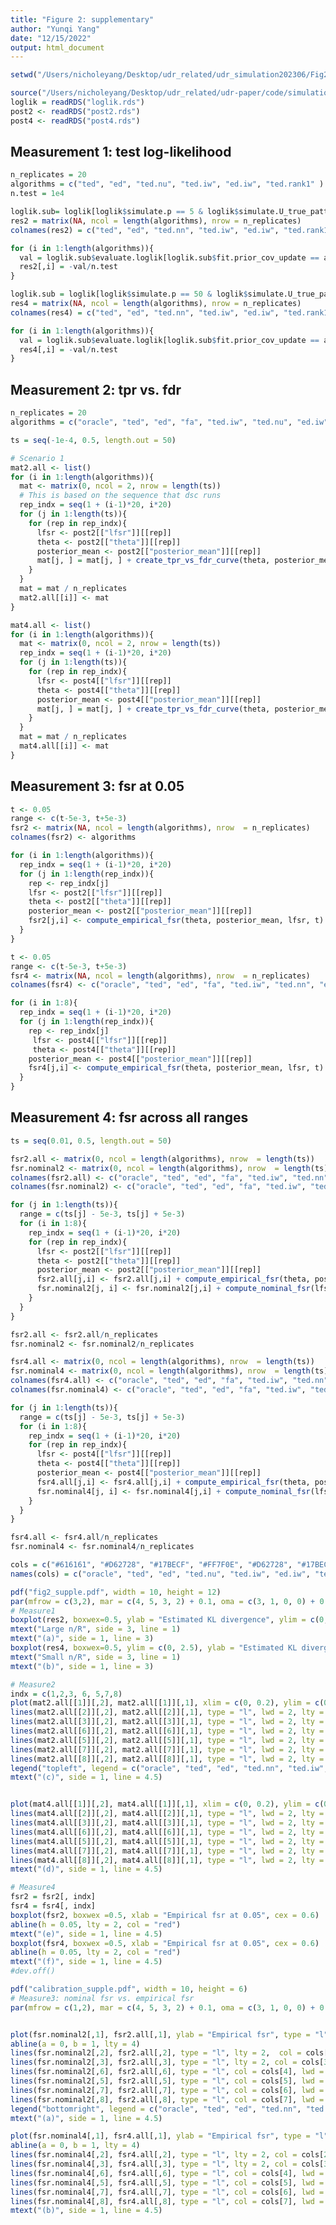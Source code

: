 ```yaml
---
title: "Figure 2: supplementary"
author: "Yunqi Yang"
date: "12/15/2022"
output: html_document
---
```


```r
setwd("/Users/nicholeyang/Desktop/udr_related/udr_simulation202306/Fig2")
```

```r
source("/Users/nicholeyang/Desktop/udr_related/udr-paper/code/simulation_func.R")
loglik = readRDS("loglik.rds")
post2 <- readRDS("post2.rds")
post4 <- readRDS("post4.rds")
```

## Measurement 1: test log-likelihood
```r
n_replicates = 20
algorithms = c("ted", "ed", "ted.nu", "ted.iw", "ed.iw", "ted.rank1" )
n.test = 1e4
```

```r

loglik.sub= loglik[loglik$simulate.p == 5 & loglik$simulate.U_true_pattern == "rank1", ]
res2 = matrix(NA, ncol = length(algorithms), nrow = n_replicates)
colnames(res2) = c("ted", "ed", "ted.nn", "ted.iw", "ed.iw", "ted.rank1" )

for (i in 1:length(algorithms)){
  val = loglik.sub$evaluate.loglik[loglik.sub$fit.prior_cov_update == algorithms[i] & loglik.sub$evaluate == "loglik_test"] - loglik.sub$evaluate.loglik[loglik.sub$fit.prior_cov_update == "oracle" & loglik.sub$evaluate == "loglik_test"]
  res2[,i] = -val/n.test
}
```

```r

loglik.sub = loglik[loglik$simulate.p == 50 & loglik$simulate.U_true_pattern == "rank1", ]
res4 = matrix(NA, ncol = length(algorithms), nrow = n_replicates)
colnames(res4) = c("ted", "ed", "ted.nn", "ted.iw", "ed.iw", "ted.rank1" )

for (i in 1:length(algorithms)){
  val = loglik.sub$evaluate.loglik[loglik.sub$fit.prior_cov_update == algorithms[i] & loglik.sub$evaluate == "loglik_test"] - loglik.sub$evaluate.loglik[loglik.sub$fit.prior_cov_update == "oracle" & loglik.sub$evaluate == "loglik_test"]
  res4[,i] = -val/n.test
}
```

## Measurement 2: tpr vs. fdr

```r
n_replicates = 20
algorithms = c("oracle", "ted", "ed", "fa", "ted.iw", "ted.nu", "ed.iw", "ted.rank1" )
```

```r
ts = seq(-1e-4, 0.5, length.out = 50)
```

```r
# Scenario 1
mat2.all <- list()
for (i in 1:length(algorithms)){
  mat <- matrix(0, ncol = 2, nrow = length(ts))
  # This is based on the sequence that dsc runs
  rep_indx = seq(1 + (i-1)*20, i*20)
  for (j in 1:length(ts)){
    for (rep in rep_indx){
      lfsr <- post2[["lfsr"]][[rep]]
      theta <- post2[["theta"]][[rep]]
      posterior_mean <- post2[["posterior_mean"]][[rep]]
      mat[j, ] = mat[j, ] + create_tpr_vs_fdr_curve(theta, posterior_mean, lfsr, ts[j])
    }
  }
  mat = mat / n_replicates
  mat2.all[[i]] <- mat 
}

```

```r
mat4.all <- list()
for (i in 1:length(algorithms)){
  mat <- matrix(0, ncol = 2, nrow = length(ts))
  rep_indx = seq(1 + (i-1)*20, i*20)
  for (j in 1:length(ts)){
    for (rep in rep_indx){
      lfsr <- post4[["lfsr"]][[rep]]
      theta <- post4[["theta"]][[rep]]
      posterior_mean <- post4[["posterior_mean"]][[rep]]
      mat[j, ] = mat[j, ] + create_tpr_vs_fdr_curve(theta, posterior_mean, lfsr, ts[j])
    }
  }
  mat = mat / n_replicates
  mat4.all[[i]] <- mat 
}
```


## Measurement 3: fsr at 0.05
```r
t <- 0.05
range <- c(t-5e-3, t+5e-3)
fsr2 <- matrix(NA, ncol = length(algorithms), nrow  = n_replicates)
colnames(fsr2) <- algorithms

for (i in 1:length(algorithms)){
  rep_indx = seq(1 + (i-1)*20, i*20)
  for (j in 1:length(rep_indx)){
    rep <- rep_indx[j]
    lfsr <- post2[["lfsr"]][[rep]]
    theta <- post2[["theta"]][[rep]]
    posterior_mean <- post2[["posterior_mean"]][[rep]]
    fsr2[j,i] <- compute_empirical_fsr(theta, posterior_mean, lfsr, t)
  }
}
```

```r
t <- 0.05
range <- c(t-5e-3, t+5e-3)
fsr4 <- matrix(NA, ncol = length(algorithms), nrow  = n_replicates)
colnames(fsr4) <- c("oracle", "ted", "ed", "fa", "ted.iw", "ted.nn", "ed.iw", "ted.rank1" )

for (i in 1:8){
  rep_indx = seq(1 + (i-1)*20, i*20)
  for (j in 1:length(rep_indx)){
    rep <- rep_indx[j]
     lfsr <- post4[["lfsr"]][[rep]]
     theta <- post4[["theta"]][[rep]]
    posterior_mean <- post4[["posterior_mean"]][[rep]]
    fsr4[j,i] <- compute_empirical_fsr(theta, posterior_mean, lfsr, t)
  }
}
```


## Measurement 4: fsr across all ranges
```r
ts = seq(0.01, 0.5, length.out = 50)
```

```r

fsr2.all <- matrix(0, ncol = length(algorithms), nrow  = length(ts))
fsr.nominal2 <- matrix(0, ncol = length(algorithms), nrow  = length(ts))
colnames(fsr2.all) <- c("oracle", "ted", "ed", "fa", "ted.iw", "ted.nn", "ed.iw", "ted.rank1" )
colnames(fsr.nominal2) <- c("oracle", "ted", "ed", "fa", "ted.iw", "ted.nn", "ed.iw", "ted.rank1" )

for (j in 1:length(ts)){
  range = c(ts[j] - 5e-3, ts[j] + 5e-3)
  for (i in 1:8){
    rep_indx = seq(1 + (i-1)*20, i*20)
    for (rep in rep_indx){
      lfsr <- post2[["lfsr"]][[rep]]
      theta <- post2[["theta"]][[rep]]
      posterior_mean <- post2[["posterior_mean"]][[rep]]
      fsr2.all[j,i] <- fsr2.all[j,i] + compute_empirical_fsr(theta, posterior_mean, lfsr, ts[j])
      fsr.nominal2[j, i] <- fsr.nominal2[j,i] + compute_nominal_fsr(lfsr, ts[j])
    }
  }
}

fsr2.all <- fsr2.all/n_replicates
fsr.nominal2 <- fsr.nominal2/n_replicates
```

```r

fsr4.all <- matrix(0, ncol = length(algorithms), nrow  = length(ts))
fsr.nominal4 <- matrix(0, ncol = length(algorithms), nrow  = length(ts))
colnames(fsr4.all) <- c("oracle", "ted", "ed", "fa", "ted.iw", "ted.nn", "ed.iw", "ted.rank1" )
colnames(fsr.nominal4) <- c("oracle", "ted", "ed", "fa", "ted.iw", "ted.nn", "ed.iw", "ted.rank1" )

for (j in 1:length(ts)){
  range = c(ts[j] - 5e-3, ts[j] + 5e-3)
  for (i in 1:8){
    rep_indx = seq(1 + (i-1)*20, i*20)
    for (rep in rep_indx){
      lfsr <- post4[["lfsr"]][[rep]]
      theta <- post4[["theta"]][[rep]]
      posterior_mean <- post4[["posterior_mean"]][[rep]]
      fsr4.all[j,i] <- fsr4.all[j,i] + compute_empirical_fsr(theta, posterior_mean, lfsr, ts[j])
      fsr.nominal4[j, i] <- fsr.nominal4[j,i] + compute_nominal_fsr(lfsr, ts[j])
    }
  }
}

fsr4.all <- fsr4.all/n_replicates
fsr.nominal4 <- fsr.nominal4/n_replicates
```

```r
cols = c("#616161", "#D62728", "#17BECF", "#FF7F0E", "#D62728", "#17BECF", "#9467BD")
names(cols) = c("oracle", "ted", "ed", "ted.nu", "ted.iw", "ed.iw", "ted.rank1")
```

```r
pdf("fig2_supple.pdf", width = 10, height = 12)
par(mfrow = c(3,2), mar = c(4, 5, 3, 2) + 0.1, oma = c(3, 1, 0, 0) + 0.1) # c(bottom, left, top, right)
# Measure1
boxplot(res2, boxwex=0.5, ylab = "Estimated KL divergence", ylim = c(0, 0.030))
mtext("Large n/R", side = 3, line = 1)
mtext("(a)", side = 1, line = 3)
boxplot(res4, boxwex=0.5, ylim = c(0, 2.5), ylab = "Estimated KL divergence")
mtext("Small n/R", side = 3, line = 1)
mtext("(b)", side = 1, line = 3)

# Measure2
indx = c(1,2,3, 6, 5,7,8)
plot(mat2.all[[1]][,2], mat2.all[[1]][,1], xlim = c(0, 0.2), ylim = c(0,0.4), xlab = "False discovery rate", ylab = "True positive rate", type = "l", lwd = 2, lty = 1, pch = 20, col = cols[1])
lines(mat2.all[[2]][,2], mat2.all[[2]][,1], type = "l", lwd = 2, lty = 2, pch = 20, col = cols[2])
lines(mat2.all[[3]][,2], mat2.all[[3]][,1], type = "l", lwd = 2, lty = 2, pch = 20, col = cols[3])
lines(mat2.all[[6]][,2], mat2.all[[6]][,1], type = "l", lwd = 2, lty = 1, pch = 20, col = cols[4])
lines(mat2.all[[5]][,2], mat2.all[[5]][,1], type = "l", lwd = 2, lty = 1, pch = 20, col = cols[5])
lines(mat2.all[[7]][,2], mat2.all[[7]][,1], type = "l", lwd = 2, lty = 1, pch = 20, col = cols[6])
lines(mat2.all[[8]][,2], mat2.all[[8]][,1], type = "l", lwd = 2, lty = 1, pch = 20, col = cols[7])
legend("topleft", legend = c("oracle", "ted", "ed", "ted.nn", "ted.iw", "ed.iw", "ted.rank1"), col = cols, lty = c(1,2,2,1,1,1,1), lwd = 2)
mtext("(c)", side = 1, line = 4.5)


plot(mat4.all[[1]][,2], mat4.all[[1]][,1], xlim = c(0, 0.2), ylim = c(0,0.8), xlab = "False discovery rate", ylab = "True positive rate", type = "l", lwd = 2, lty = 1, pch = 20, col = cols[1])
lines(mat4.all[[2]][,2], mat4.all[[2]][,1], type = "l", lwd = 2, lty = 2, pch = 20, col = cols[2])
lines(mat4.all[[3]][,2], mat4.all[[3]][,1], type = "l", lwd = 2, lty = 2, pch = 20, col = cols[3])
lines(mat4.all[[6]][,2], mat4.all[[6]][,1], type = "l", lwd = 2, lty = 1, pch = 20, col = cols[4])
lines(mat4.all[[5]][,2], mat4.all[[5]][,1], type = "l", lwd = 2, lty = 1, pch = 20, col = cols[5])
lines(mat4.all[[7]][,2], mat4.all[[7]][,1], type = "l", lwd = 2, lty = 1, pch = 20, col = cols[6])
lines(mat4.all[[8]][,2], mat4.all[[8]][,1], type = "l", lwd = 2, lty = 1, pch = 20, col = cols[7])
mtext("(d)", side = 1, line = 4.5)

# Measure4
fsr2 = fsr2[, indx]
fsr4 = fsr4[, indx]
boxplot(fsr2, boxwex =0.5, xlab = "Empirical fsr at 0.05", cex = 0.6)
abline(h = 0.05, lty = 2, col = "red")
mtext("(e)", side = 1, line = 4.5)
boxplot(fsr4, boxwex =0.5, xlab = "Empirical fsr at 0.05", cex = 0.6)
abline(h = 0.05, lty = 2, col = "red")
mtext("(f)", side = 1, line = 4.5)
#dev.off()
```



```r
pdf("calibration_supple.pdf", width = 10, height = 6)
# Measure3: nominal fsr vs. empirical fsr
par(mfrow = c(1,2), mar = c(4, 5, 3, 2) + 0.1, oma = c(3, 1, 0, 0) + 0.1) # c(bottom, left, top, right)


plot(fsr.nominal2[,1], fsr2.all[,1], ylab = "Empirical fsr", type = "l", ylim = c(0, 0.6), xlab = "Nominal fsr", main = "Large n/R", col = cols[1], lwd = 2)
abline(a = 0, b = 1, lty = 4)
lines(fsr.nominal2[,2], fsr2.all[,2], type = "l", lty = 2,  col = cols[2], lwd = 2)
lines(fsr.nominal2[,3], fsr2.all[,3], type = "l", lty = 2, col = cols[3], lwd = 2)
lines(fsr.nominal2[,6], fsr2.all[,6], type = "l", col = cols[4], lwd = 2)
lines(fsr.nominal2[,5], fsr2.all[,5], type = "l", col = cols[5], lwd = 2)
lines(fsr.nominal2[,7], fsr2.all[,7], type = "l", col = cols[6], lwd = 2)
lines(fsr.nominal2[,8], fsr2.all[,8], type = "l", col = cols[7], lwd = 2)
legend("bottomright", legend = c("oracle", "ted", "ed", "ted.nn", "ted.iw", "ed.iw", "ted.rank1"), col = cols, lty = c(1,2,2,1,1,1,1), cex = 0.8, lwd = 2)
mtext("(a)", side = 1, line = 4.5)

plot(fsr.nominal4[,1], fsr4.all[,1], ylab = "Empirical fsr", type = "l", ylim = c(0, 0.5), xlab = "Nominal fsr", main = "Small n/R", col = cols[1], lwd = 2)
abline(a = 0, b = 1, lty = 4)
lines(fsr.nominal4[,2], fsr4.all[,2], type = "l", lty = 2, col = cols[2], lwd = 2)
lines(fsr.nominal4[,3], fsr4.all[,3], type = "l", lty = 2, col = cols[3], lwd = 2)
lines(fsr.nominal4[,6], fsr4.all[,6], type = "l", col = cols[4], lwd = 2)
lines(fsr.nominal4[,5], fsr4.all[,5], type = "l", col = cols[5], lwd = 2)
lines(fsr.nominal4[,7], fsr4.all[,7], type = "l", col = cols[6], lwd = 2)
lines(fsr.nominal4[,8], fsr4.all[,8], type = "l", col = cols[7], lwd = 2)
mtext("(b)", side = 1, line = 4.5)
```
